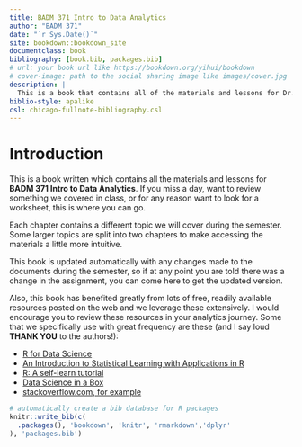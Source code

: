 ```yaml
--- 
title: BADM 371 Intro to Data Analytics
author: "BADM 371"
date: "`r Sys.Date()`"
site: bookdown::bookdown_site
documentclass: book
bibliography: [book.bib, packages.bib]
# url: your book url like https://bookdown.org/yihui/bookdown
# cover-image: path to the social sharing image like images/cover.jpg
description: |
  This is a book that contains all of the materials and lessons for Dr. Turner's data analytics one course.
biblio-style: apalike
csl: chicago-fullnote-bibliography.csl
---
```


# Introduction

This is a book written which contains all the materials and lessons for **BADM 371 Intro to Data Analytics**. If you miss a day, want to review something we covered in class, or for any reason want to look for a worksheet, this is where you can go. 

Each chapter contains a different topic we will cover during the semester. Some larger topics are split into two chapters to make accessing the materials a little more intuitive. 

This book is updated automatically with any changes made to the documents during the semester, so if at any point you are told there was a change in the assignment, you can come here to get the updated version.

Also, this book has benefited greatly from lots of free, readily available resources posted on the web and we leverage these extensively.  I would encourage you to review these resources in your analytics journey.  Some that we specifically use with great frequency are these (and I say loud **THANK YOU** to the authors!):

- [R for Data Science](https://r4ds.had.co.nz/)
- [An Introduction to Statistical Learning with Applications in R](https://trevorhastie.github.io/ISLR/)
- [R: A self-learn tutorial](https://gsp.humboldt.edu/olm/R/Tutorials/BestFirstRTutorial.pdf)
- [Data Science in a Box](https://datasciencebox.org/)
- [stackoverflow.com, for example](https://stackoverflow.com/questions/4862178/remove-rows-with-all-or-some-nas-missing-values-in-data-frame?rq=1)


```r
# automatically create a bib database for R packages
knitr::write_bib(c(
  .packages(), 'bookdown', 'knitr', 'rmarkdown','dplyr'
), 'packages.bib')
```

